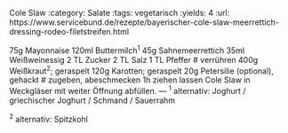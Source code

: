 Cole Slaw
:category: Salate
:tags: vegetarisch
:yields: 4
:url: https://www.servicebund.de/rezepte/bayerischer-cole-slaw-meerrettich-dressing-rodeo-filetstreifen.html

75g Mayonnaise
120ml Buttermilch^1^
45g Sahnemeerrettich
35ml Weißweinessig
2 TL Zucker
2 TL Salz
1 TL Pfeffer
# verrühren
400g Weißkraut^2^; geraspelt
120g Karotten; geraspelt
20g Petersilie (optional), gehackt
# zugeben, abeschmecken
  1h ziehen lassen
  Cole Slaw in Weckgläser mit weiter Öffnung abfüllen.
---
^1^ alternativ: Joghurt / griechischer Joghurt / Schmand / Sauerrahm

^2^ alternativ: Spitzkohl

